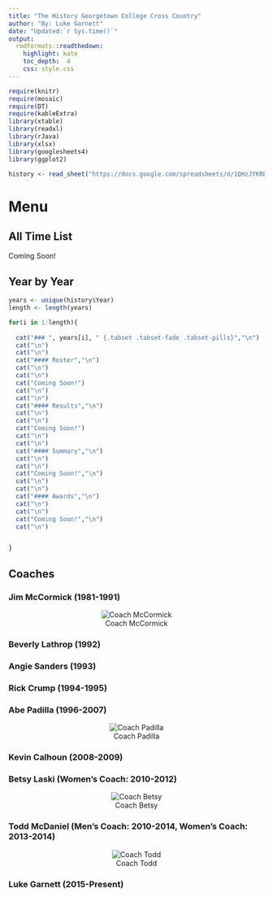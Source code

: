 ```yaml
---
title: "The History Georgetown College Cross Country"
author: "By: Luke Garnett"
date: "Updated:`r Sys.time()`"
output:
  rmdformats::readthedown:
    highlight: kate
    toc_depth:  4
    css: style.css
---
```


```r
require(knitr)
require(mosaic)
require(DT)
require(kableExtra)
library(xtable)
library(readxl)
library(rJava)
library(xlsx)
library(googlesheets4)
library(ggplot2)

history <- read_sheet("https://docs.google.com/spreadsheets/d/1QHzJYKRBgV-yQtBsh1UF5412YH71o__I7tq_tC58380/edit?usp=sharing")
```

# Menu {.tabset .tabset-fade .tabset-pills}

## All Time List

Coming Soon!

## Year by Year {.tabset .tabset-fade .tabset-pills}

```r
years <- unique(history$Year)
length <- length(years)

for(i in 1:length){
  
  cat("### ", years[i], " {.tabset .tabset-fade .tabset-pills}","\n")
  cat("\n")
  cat("\n")
  cat("#### Roster","\n")
  cat("\n")
  cat("\n")
  cat("Coming Soon!")
  cat("\n")
  cat("\n")
  cat("#### Results","\n")
  cat("\n")
  cat("\n")
  cat("Coming Soon!")
  cat("\n")
  cat("\n")
  cat("#### Summary","\n")
  cat("\n")
  cat("\n")
  cat("Coming Soon!","\n")
  cat("\n")
  cat("\n")
  cat("#### Awards","\n")
  cat("\n")
  cat("\n")
  cat("Coming Soon!","\n")
  cat("\n")


}
```

## Coaches

### Jim McCormick (1981-1991)

<center>
![Coach McCormick](CoachMccormick.png)
</center>

### Beverly Lathrop (1992)

### Angie Sanders (1993)

### Rick Crump (1994-1995)

### Abe Padilla (1996-2007)

<center>
![Coach Padilla](CoachPadilla.jpg)
</center>

### Kevin Calhoun (2008-2009)

### Betsy Laski (Women's Coach: 2010-2012)

<center>
![Coach Betsy](CoachBetsy.jpg)
</center>

### Todd McDaniel (Men's Coach: 2010-2014, Women's Coach: 2013-2014)

<center>
![Coach Todd](CoachTodd.jpg)
</center>

### Luke Garnett (2015-Present)